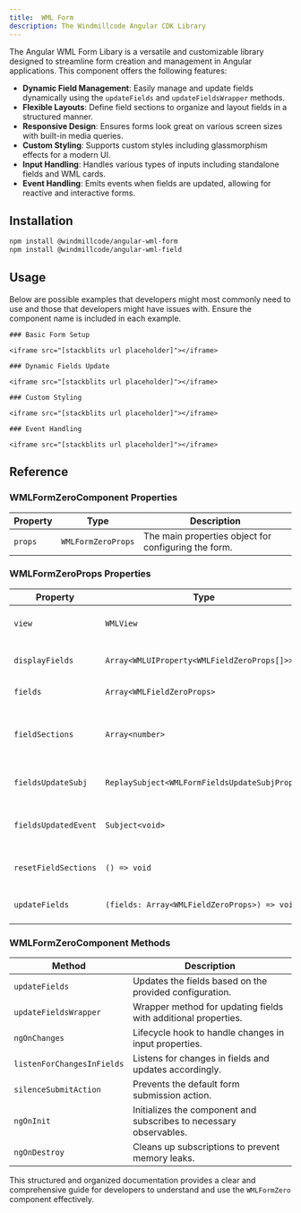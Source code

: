 ```yaml
---
title:  WML Form
description: The Windmillcode Angular CDK Library
---
```


The Angular WML Form Libary is a versatile and customizable library designed to streamline form creation and management in Angular applications. This component offers the following features:

- **Dynamic Field Management**: Easily manage and update fields dynamically using the `updateFields` and `updateFieldsWrapper` methods.
- **Flexible Layouts**: Define field sections to organize and layout fields in a structured manner.
- **Responsive Design**: Ensures forms look great on various screen sizes with built-in media queries.
- **Custom Styling**: Supports custom styles including glassmorphism effects for a modern UI.
- **Input Handling**: Handles various types of inputs including standalone fields and WML cards.
- **Event Handling**: Emits events when fields are updated, allowing for reactive and interactive forms.

## Installation
```bash
npm install @windmillcode/angular-wml-form
npm install @windmillcode/angular-wml-field
```

## Usage

Below are possible examples that developers might most commonly need to use and those that developers might have issues with. Ensure the component name is included in each example.

```mdx
### Basic Form Setup

<iframe src="[stackblits url placeholder]"></iframe>

### Dynamic Fields Update

<iframe src="[stackblits url placeholder]"></iframe>

### Custom Styling

<iframe src="[stackblits url placeholder]"></iframe>

### Event Handling

<iframe src="[stackblits url placeholder]"></iframe>
```

## Reference

### WMLFormZeroComponent Properties

| Property       | Type                               | Description |
|----------------|------------------------------------|-------------|
| `props`        | `WMLFormZeroProps`                 | The main properties object for configuring the form. |

### WMLFormZeroProps Properties

| Property                | Type                                 | Description |
|-------------------------|--------------------------------------|-------------|
| `view`                  | `WMLView`                            | View configuration for the form. |
| `displayFields`         | `Array<WMLUIProperty<WMLFieldZeroProps[]>>` | Fields to be displayed in the form. |
| `fields`                | `Array<WMLFieldZeroProps>`           | List of fields in the form. |
| `fieldSections`         | `Array<number>`                      | Array defining the layout sections of the fields. |
| `fieldsUpdateSubj`      | `ReplaySubject<WMLFormFieldsUpdateSubjProps>` | Subject to manage field updates. |
| `fieldsUpdatedEvent`    | `Subject<void>`                      | Event emitted when fields are updated. |
| `resetFieldSections`    | `() => void`                         | Method to reset field sections. |
| `updateFields`          | `(fields: Array<WMLFieldZeroProps>) => void` | Method to update fields. |

### WMLFormZeroComponent Methods

| Method                  | Description |
|-------------------------|-------------|
| `updateFields`          | Updates the fields based on the provided configuration. |
| `updateFieldsWrapper`   | Wrapper method for updating fields with additional properties. |
| `ngOnChanges`           | Lifecycle hook to handle changes in input properties. |
| `listenForChangesInFields` | Listens for changes in fields and updates accordingly. |
| `silenceSubmitAction`   | Prevents the default form submission action. |
| `ngOnInit`              | Initializes the component and subscribes to necessary observables. |
| `ngOnDestroy`           | Cleans up subscriptions to prevent memory leaks. |

This structured and organized documentation provides a clear and comprehensive guide for developers to understand and use the `WMLFormZero` component effectively.
